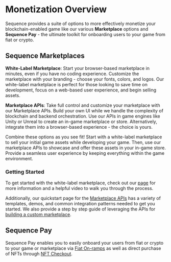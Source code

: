 # Monetization Overview

Sequence provides a suite of options to more effectively monetize your blockchain-enabled game like our various **Marketplace** options and **Sequence Pay** - the ultimate toolkit for onboarding users to your game from fiat or crypto.

## Sequence Marketplaces
__White-Label Marketplace__:
Start your browser-based marketplace in minutes, even if you have no coding experience. Customize the marketplace with your branding - choose your fonts, colors, and logos. Our white-label marketplace is perfect for those looking to save time on development, focus on a web-based user experience, and begin selling assets.

__Marketplace APIs__:
Take full control and customize your marketplace with our Marketplace APIs. Build your own UI while we handle the complexity of blockchain and backend orchestration. Use our APIs in game engines like Unity or Unreal to create an in-game marketplace or store. Alternatively, integrate them into a browser-based experience - the choice is yours.

Combine these options as you see fit! Start with a white-label marketplace to sell your initial game assets while developing your game. Then, use our marketplace APIs to showcase and offer these assets in your in-game store. Provide a seamless user experience by keeping everything within the game environment.

### Getting Started
To get started with the white-label marketplace, check out our [page](/solutions/marketplaces/white-label-marketplace) for more information and a helpful video to walk you through the process.

Additionally, our quickstart page for the [Marketplace APIs](/solutions/marketplaces/orderbook/quickstart) has a variety of templates, demos, and common integration patterns needed to get you started. We also provide a step by step guide of leveraging the APIs for [building a custom marketplace](/guides/custom-marketplace).

## Sequence Pay
Sequence Pay enables you to easily onboard your users from fiat or crypto to your game or marketplace via [Fiat On-ramps](/solutions/payments/onramps/fiat-on-ramps) as well as direct purchase of NFTs through [NFT Checkout](/solutions/wallets/sequence-kit/checkout).





